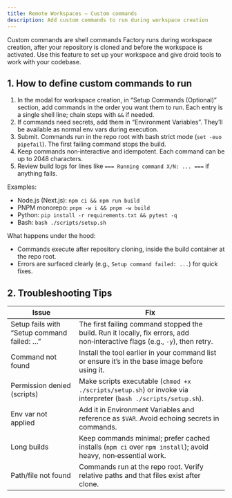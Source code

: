 ```yaml
---
title: Remote Workspaces – Custom commands
description: Add custom commands to run during workspace creation
---
```


Custom commands are shell commands Factory runs during workspace creation, after your repository is cloned and before the workspace is activated. Use this feature to set up your workspace and give droid tools to work with your codebase.

## 1. How to define custom commands to run

1. In the modal for workspace creation, in “Setup Commands (Optional)” section, add commands in the order you want them to run. Each entry is a single shell line; chain steps with `&&` if needed.
2. If commands need secrets, add them in “Environment Variables”. They’ll be available as normal env vars during execution.
3. Submit. Commands run in the repo root with bash strict mode (`set -euo pipefail`). The first failing command stops the build.
4. Keep commands non‑interactive and idempotent. Each command can be up to 2048 characters.
5. Review build logs for lines like `=== Running command X/N: ... ===` if anything fails.

Examples:
- Node.js (Next.js): `npm ci && npm run build`
- PNPM monorepo: `pnpm -w i && pnpm -w build`
- Python: `pip install -r requirements.txt && pytest -q`
- Bash: `bash ./scripts/setup.sh`

What happens under the hood:
- Commands execute after repository cloning, inside the build container at the repo root.
- Errors are surfaced clearly (e.g., `Setup command failed: ...`) for quick fixes.

## 2. Troubleshooting Tips

| Issue | Fix |
|---|---|
| Setup fails with “Setup command failed: …” | The first failing command stopped the build. Run it locally, fix errors, add non‑interactive flags (e.g., `-y`), then retry. |
| Command not found | Install the tool earlier in your command list or ensure it’s in the base image before using it. |
| Permission denied (scripts) | Make scripts executable (`chmod +x ./scripts/setup.sh`) or invoke via interpreter (`bash ./scripts/setup.sh`). |
| Env var not applied | Add it in Environment Variables and reference as `$VAR`. Avoid echoing secrets in commands. |
| Long builds | Keep commands minimal; prefer cached installs (`npm ci` over `npm install`); avoid heavy, non‑essential work. |
| Path/file not found | Commands run at the repo root. Verify relative paths and that files exist after clone. |

